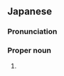 ==Japanese==
{{ja-kanjitab|かず|くに}}

===Pronunciation===
{{ja-pron|かずくに}}

===Proper noun===
{{ja-pos|proper|かずくに}}

# {{given name|male|lang=ja|sort=かずくに}}